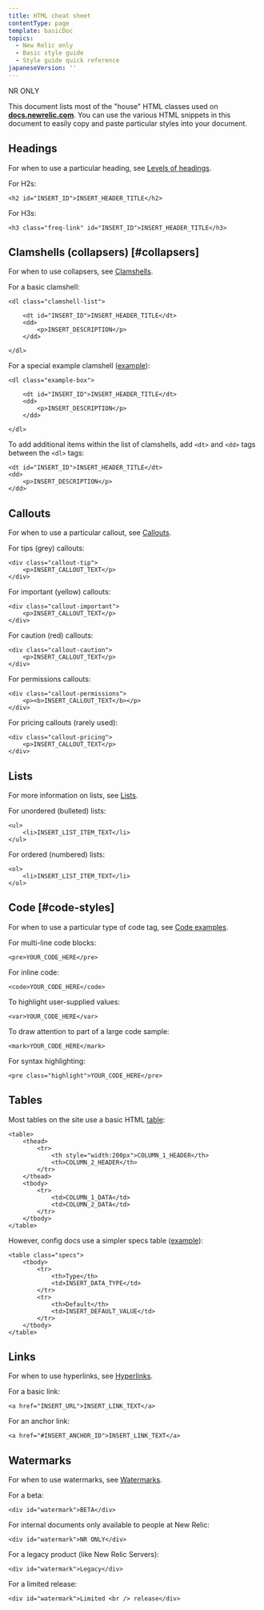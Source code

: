 ```yaml
---
title: HTML cheat sheet
contentType: page
template: basicDoc
topics:
  - New Relic only
  - Basic style guide
  - Style guide quick reference
japaneseVersion: ''
---
```


NR ONLY

This document lists most of the "house" HTML classes used on [**docs.newrelic.com**](https://docs.newrelic.com). You can use the various HTML snippets in this document to easily copy and paste particular styles into your document.

## Headings

For when to use a particular heading, see [Levels of headings](/docs/new-relic-only/basic-style-guide/writing-guidelines/levels-headings).

For H2s:

```
<h2 id="INSERT_ID">INSERT_HEADER_TITLE</h2>
```

For H3s:

```
<h3 class="freq-link" id="INSERT_ID">INSERT_HEADER_TITLE</h3>
```

## Clamshells (collapsers) [#collapsers]

For when to use collapsers, see [Clamshells](/docs/new-relic-only/basic-style-guide/writing-guidelines/clamshells).

For a basic clamshell:

```
<dl class="clamshell-list">

    <dt id="INSERT_ID">INSERT_HEADER_TITLE</dt>
    <dd>
        <p>INSERT_DESCRIPTION</p>
    </dd>

</dl>
```

For a special example clamshell ([example](/docs/new-relic-only/basic-style-guide/writing-guidelines/example-clamshell)):

```
<dl class="example-box">

    <dt id="INSERT_ID">INSERT_HEADER_TITLE</dt>
    <dd>
        <p>INSERT_DESCRIPTION</p>
    </dd>

</dl>
```

To add additional items within the list of clamshells, add `<dt>` and `<dd>` tags between the `<dl>` tags:

```
<dt id="INSERT_ID">INSERT_HEADER_TITLE</dt>
<dd>
    <p>INSERT_DESCRIPTION</p>
</dd>
```

## Callouts

For when to use a particular callout, see [Callouts](/docs/new-relic-only/basic-style-guide/writing-guidelines/callouts).

For tips (grey) callouts:

```
<div class="callout-tip">
    <p>INSERT_CALLOUT_TEXT</p>
</div>
```

For important (yellow) callouts:

```
<div class="callout-important">
    <p>INSERT_CALLOUT_TEXT</p>
</div>
```

For caution (red) callouts:

```
<div class="callout-caution">
    <p>INSERT_CALLOUT_TEXT</p>
</div>
```

For permissions callouts:

```
<div class="callout-permissions">
    <p><b>INSERT_CALLOUT_TEXT</b></p>
</div>
```

For pricing callouts (rarely used):

```
<div class="callout-pricing">
    <p>INSERT_CALLOUT_TEXT</p>
</div>
```

## Lists

For more information on lists, see [Lists](/docs/new-relic-only/basic-style-guide/writing-guidelines/lists).

For unordered (bulleted) lists:

```
<ul>
    <li>INSERT_LIST_ITEM_TEXT</li>
</ul>
```

For ordered (numbered) lists:

```
<ol>
    <li>INSERT_LIST_ITEM_TEXT</li>
</ol>
```

## Code [#code-styles]

For when to use a particular type of code tag, see [Code examples](/docs/new-relic-only/basic-style-guide/writing-guidelines/code-examples).

For multi-line code blocks:

```
<pre>YOUR_CODE_HERE</pre>
```

For inline code:

```
<code>YOUR_CODE_HERE</code>
```

To highlight user-supplied values:

```
<var>YOUR_CODE_HERE</var>
```

To draw attention to part of a large code sample:

```
<mark>YOUR_CODE_HERE</mark>
```

For syntax highlighting:

```
<pre class="highlight">YOUR_CODE_HERE</pre>
```

## Tables

Most tables on the site use a basic HTML [table](/docs/new-relic-only/basic-style-guide/writing-guidelines/tables):

```
<table>
    <thead>
        <tr>
            <th style="width:200px">COLUMN_1_HEADER</th>
            <th>COLUMN_2_HEADER</th>
        </tr>
    </thead>
    <tbody>
        <tr>
            <td>COLUMN_1_DATA</td>
            <td>COLUMN_2_DATA</td>
        </tr>
    </tbody>
</table>
```

However, config docs use a simpler specs table ([example](/docs/infrastructure/new-relic-infrastructure/configuration/configure-infrastructure-agent#proxy)):

```
<table class="specs">
    <tbody>
        <tr>
            <th>Type</th>
            <td>INSERT_DATA_TYPE</td>
        </tr>
        <tr>
            <th>Default</th>
            <td>INSERT_DEFAULT_VALUE</td>
        </tr>
    </tbody>
</table>
```

## Links

For when to use hyperlinks, see [Hyperlinks](/docs/new-relic-only/basic-style-guide/writing-guidelines/hyperlinks).

For a basic link:

```
<a href="INSERT_URL">INSERT_LINK_TEXT</a>
```

For an anchor link:

```
<a href="#INSERT_ANCHOR_ID">INSERT_LINK_TEXT</a>
```

## Watermarks

For when to use watermarks, see [Watermarks](/docs/new-relic-only/tech-writer-style-guide/design-specifications/classes-styles#watermarks).

For a beta:

```
<div id="watermark">BETA</div>
```

For internal documents only available to people at New Relic:

```
<div id="watermark">NR ONLY</div>
```

For a legacy product (like New Relic Servers):

```
<div id="watermark">Legacy</div>
```

For a limited release:

```
<div id="watermark">Limited <br /> release</div>
```
